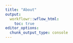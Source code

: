 ---
title: "About"
output:
  workflowr::wflow_html:
    toc: true
editor_options:
  chunk_output_type: console
---

